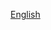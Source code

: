 {{Hidden category}}
{{emptycategory}}
{{Cmbox|text=欲将条目归入此分类，请在条目顶部加入{{tlc|1=Expand English|2={{var|英文维基对应条目名}}}}。}}

[[Category:需要從外語維基百科翻譯的條目|English]]